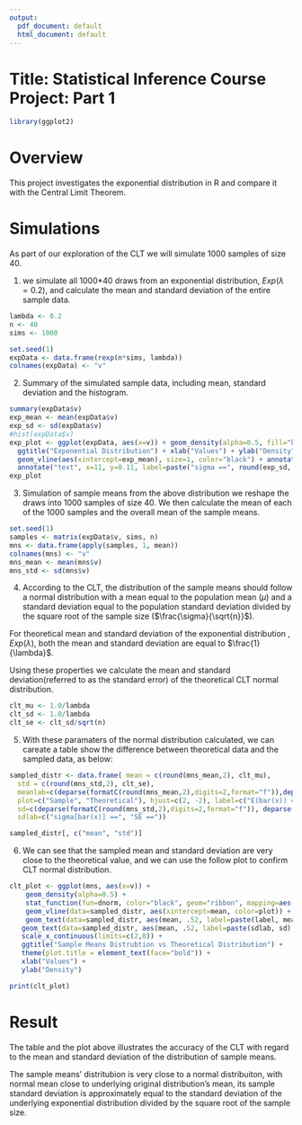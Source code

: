 ```yaml
---
output:
  pdf_document: default
  html_document: default
---
```


# Title: Statistical Inference Course Project: Part 1

```r
library(ggplot2)
```

# Overview
This project investigates the exponential distribution in R and compare it with the Central Limit Theorem. 

# Simulations
As part of our exploration of the CLT we will simulate 1000 samples of size 40. 

1. we simulate all 1000*40 draws from an exponential distribution, $Exp(\lambda = 0.2)$, and calculate the mean and standard deviation of the entire sample data. 

```r
lambda <- 0.2
n <- 40
sims <- 1000

set.seed(1)
expData <- data.frame(rexp(n*sims, lambda))
colnames(expData) <- "v"

```

2. Summary of the simulated sample data, including mean, standard deviation and the histogram.

```r
summary(expData$v)
exp_mean <- mean(expData$v)
exp_sd <- sd(expData$v)
#hist(expData$v)
exp_plot <- ggplot(expData, aes(x=v)) + geom_density(alpha=0.5, fill="blue") +
  ggtitle("Exponential Distribution") + xlab("Values") + ylab("Density") +
  geom_vline(aes(xintercept=exp_mean), size=1, color="black") + annotate("text", x=11, y=0.125, label=paste("mu ==", round(exp_mean, 2)), parse=T) +
  annotate("text", x=11, y=0.11, label=paste("sigma ==", round(exp_sd, 2)), parse=T) + theme(plot.title = element_text(face="bold"))
exp_plot
```

3. Simulation of sample means from the above distribution we reshape the draws into 1000 samples of size 40. We then calculate the mean of each of the 1000 samples and the overall mean of the sample means. 

```r
set.seed(1)
samples <- matrix(expData$v, sims, n)
mns <- data.frame(apply(samples, 1, mean))
colnames(mns) <- "v"
mns_mean <- mean(mns$v)
mns_std <- sd(mns$v)
```

4. According to the CLT, the distribution of the sample means should follow a normal distribution with a mean equal to the population mean ($\mu$) and a standard deviation equal to the population standard deviation divided by the square root of the sample size ($\frac{\sigma}{\sqrt{n}}$).

For theoretical mean and standard deviation of the exponential distribution , $Exp(\lambda)$, both the mean and standard deviation are equal to $\frac{1}{\lambda}$.  

Using these properties we calculate the mean and standard deviation(referred to as the standard error) of the theoretical CLT normal distribution. 
```r
clt_mu <- 1.0/lambda
clt_sd <- 1.0/lambda
clt_se <- clt_sd/sqrt(n)
```

5. With these paramaters of the normal distribution calculated, we can careate a table show the difference between theoretical data and the sampled data, as below:

```r
sampled_distr <- data.frame( mean = c(round(mns_mean,2), clt_mu),
  std = c(round(mns_std,2), clt_se),                           
  meanlab=c(deparse(formatC(round(mns_mean,2),digits=2,format="f")),deparse(formatC(clt_mu, digits=2, format="f"))),
  plot=c("Sample", "Theoretical"), hjust=c(2, -2), label=c("E(bar(x)) ==", "mu =="),
  sd=c(deparse(formatC(round(mns_std,2),digits=2,format="f")), deparse(formatC(round(clt_se,2), digits=2, format="f"))), 
  sdlab=c("sigma[bar(x)] ==", "SE =="))

sampled_distr[, c("mean", "std")]
```

6. We can see that the sampled mean and standard deviation are very close to the theoretical value, and we can use the follow plot to confirm CLT normal distribution.



```r

clt_plot <- ggplot(mns, aes(x=v)) +
    geom_density(alpha=0.5) + 
    stat_function(fun=dnorm, color="black", geom="ribbon", mapping=aes(ymin=0, ymax=..y.., fill="Theoretical"), alpha=0.3, args=list(mean=clt_mu, sd=clt_se)) +
    geom_vline(data=sampled_distr, aes(xintercept=mean, color=plot)) +
    geom_text(data=sampled_distr, aes(mean, .52, label=paste(label, meanlab), color=plot, hjust=hjust), parse=TRUE, size=5, family="sans", fontface="italic") +
   geom_text(data=sampled_distr, aes(mean, .52, label=paste(sdlab, sd), color=plot, hjust=hjust+0.5, vjust=2), parse=TRUE, size=5, family="sans", fontface="italic") +
   scale_x_continuous(limits=c(2,8)) + 
   ggtitle("Sample Means Distrubtion vs Theoretical Distribution") +
   theme(plot.title = element_text(face="bold")) + 
   xlab("Values") +
   ylab("Density")

print(clt_plot)
```

# Result 

The table and the plot above illustrates the accuracy of the CLT with regard to the mean and standard deviation of the distribution of sample means.

The sample means' distritubion is very close to a normal distribuiton, with normal mean close to underlying original distribution's mean, its sample standard deviation is approximately equal to the standard deviation of the underlying exponential distribution divided by the square root of the sample size.


